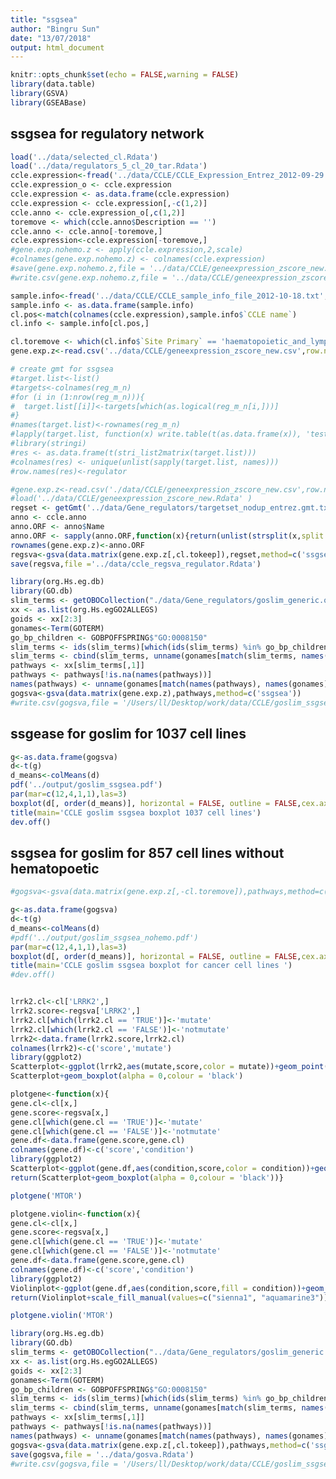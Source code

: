 ---
title: "ssgsea"
author: "Bingru Sun"
date: "13/07/2018"
output: html_document
---

```{r setup, include=FALSE}
knitr::opts_chunk$set(echo = FALSE,warning = FALSE)
library(data.table)
library(GSVA)
library(GSEABase)
```

##  ssgsea for regulatory network

```{r data input}
load('../data/selected_cl.Rdata')
load('../data/regulators_5_cl_20_tar.Rdata')
ccle.expression<-fread('../data/CCLE/CCLE_Expression_Entrez_2012-09-29.gct',skip = 2, sep = '\t')
ccle.expression_o <- ccle.expression
ccle.expression <- as.data.frame(ccle.expression)
ccle.expression <- ccle.expression[,-c(1,2)]
ccle.anno <- ccle.expression_o[,c(1,2)]
toremove <- which(ccle.anno$Description == '')
ccle.anno <- ccle.anno[-toremove,]
ccle.expression<-ccle.expression[-toremove,]
#gene.exp.nohemo.z <- apply(ccle.expression,2,scale)
#colnames(gene.exp.nohemo.z) <- colnames(ccle.expression)
#save(gene.exp.nohemo.z,file = '../data/CCLE/geneexpression_zscore_new.Rdata' )
#write.csv(gene.exp.nohemo.z,file = '../data/CCLE/geneexpression_zscore_new.csv')
```

```{r sample info}
sample.info<-fread('../data/CCLE/CCLE_sample_info_file_2012-10-18.txt', sep = '\t')
sample.info <- as.data.frame(sample.info)
cl.pos<-match(colnames(ccle.expression),sample.info$`CCLE name`)
cl.info <- sample.info[cl.pos,]
```

```{r sample}
cl.toremove <- which(cl.info$`Site Primary` == 'haematopoietic_and_lymphoid_tissue')
gene.exp.z<-read.csv('../data/CCLE/geneexpression_zscore_new.csv',row.names = 1)
```

```{r ssgsea,eval = FALSE}
# create gmt for ssgsea
#target.list<-list()
#targets<-colnames(reg_m_n)
#for (i in (1:nrow(reg_m_n))){
#  target.list[[i]]<-targets[which(as.logical(reg_m_n[i,]))]
#}
#names(target.list)<-rownames(reg_m_n)
#lapply(target.list, function(x) write.table(t(as.data.frame(x)), 'test.tsv'  , append= T, sep='\t' ))
#library(stringi)
#res <- as.data.frame(t(stri_list2matrix(target.list)))
#colnames(res) <- unique(unlist(sapply(target.list, names)))
#row.names(res)<-regulator

#gene.exp.z<-read.csv('./data/CCLE/geneexpression_zscore_new.csv',row.names = 1)
#load('../data/CCLE/geneexpression_zscore_new.Rdata' )
regset <- getGmt('../data/Gene_regulators/targetset_nodup_entrez.gmt.txt')
anno <- ccle.anno
anno.ORF <- anno$Name
anno.ORF <- sapply(anno.ORF,function(x){return(unlist(strsplit(x,split = '_',fixed = TRUE))[1])})
rownames(gene.exp.z)<-anno.ORF
regsva<-gsva(data.matrix(gene.exp.z[,cl.tokeep]),regset,method=c('ssgsea'))
save(regsva,file ='../data/ccle_regsva_regulator.Rdata')
```

```{r goslim}
library(org.Hs.eg.db)
library(GO.db)
slim_terms <- getOBOCollection("./data/Gene_regulators/goslim_generic.obo")
xx <- as.list(org.Hs.egGO2ALLEGS)
goids <- xx[2:3]
gonames<-Term(GOTERM)
go_bp_children <- GOBPOFFSPRING$"GO:0008150"
slim_terms <- ids(slim_terms)[which(ids(slim_terms) %in% go_bp_children)]
slim_terms <- cbind(slim_terms, unname(gonames[match(slim_terms, names(gonames))]))
pathways <- xx[slim_terms[,1]]
pathways <- pathways[!is.na(names(pathways))]
names(pathways) <- unname(gonames[match(names(pathways), names(gonames))])
gogsva<-gsva(data.matrix(gene.exp.z),pathways,method=c('ssgsea'))
#write.csv(gogsva,file = '/Users/ll/Desktop/work/data/CCLE/goslim_ssgsea.csv')
```

## ssgease for goslim for 1037 cell lines

```{r plot}
g<-as.data.frame(gogsva)
d<-t(g)
d_means<-colMeans(d)
pdf('../output/goslim_ssgsea.pdf')
par(mar=c(12,4,1,1),las=3)
boxplot(d[, order(d_means)], horizontal = FALSE, outline = FALSE,cex.axis=0.5,title='goslim ssgsea boxplot 1037 cell lines') 
title(main='CCLE goslim ssgsea boxplot 1037 cell lines')
dev.off()
```

## ssgsea for goslim for 857 cell lines without hematopoetic 

```{r plot2}
#gogsva<-gsva(data.matrix(gene.exp.z[,-cl.toremove]),pathways,method=c('ssgsea'))

g<-as.data.frame(gogsva)
d<-t(g)
d_means<-colMeans(d)
#pdf('../output/goslim_ssgsea_nohemo.pdf')
par(mar=c(12,4,1,1),las=3)
boxplot(d[, order(d_means)], horizontal = FALSE, outline = FALSE,cex.axis=0.5,title='goslim ssgsea boxplot') 
title(main='CCLE goslim ssgsea boxplot for cancer cell lines ')
#dev.off()
```

```{r new plot}

```




```{r lrrk2,eval=FALSE}
lrrk2.cl<-cl['LRRK2',]
lrrk2.score<-regsva['LRRK2',]
lrrk2.cl[which(lrrk2.cl == 'TRUE')]<-'mutate'
lrrk2.cl[which(lrrk2.cl == 'FALSE')]<-'notmutate'
lrrk2<-data.frame(lrrk2.score,lrrk2.cl)
colnames(lrrk2)<-c('score','mutate')
library(ggplot2)
Scatterplot<-ggplot(lrrk2,aes(mutate,score,color = mutate))+geom_point(position = 'jitter')+scale_colour_manual(values = c('darkorange','darkorchid4'))
Scatterplot+geom_boxplot(alpha = 0,colour = 'black')
```
```{r function,eval = FALSE}
plotgene<-function(x){
gene.cl<-cl[x,]
gene.score<-regsva[x,]
gene.cl[which(gene.cl == 'TRUE')]<-'mutate'
gene.cl[which(gene.cl == 'FALSE')]<-'notmutate'
gene.df<-data.frame(gene.score,gene.cl)
colnames(gene.df)<-c('score','condition')
library(ggplot2)
Scatterplot<-ggplot(gene.df,aes(condition,score,color = condition))+geom_point(position = 'jitter')+scale_colour_manual(values = c('darkorange','darkorchid4'))
return(Scatterplot+geom_boxplot(alpha = 0,colour = 'black'))}
```


```{r plots,eval = FALSE}
plotgene('MTOR')
```
```{r violin,eval = FALSE}
plotgene.violin<-function(x){
gene.cl<-cl[x,]
gene.score<-regsva[x,]
gene.cl[which(gene.cl == 'TRUE')]<-'mutate'
gene.cl[which(gene.cl == 'FALSE')]<-'notmutate'
gene.df<-data.frame(gene.score,gene.cl)
colnames(gene.df)<-c('score','condition')
library(ggplot2)
Violinplot<-ggplot(gene.df,aes(condition,score,fill = condition))+geom_violin()+geom_errorbar(stat= "hline", yintercept="median", width=0.9, aes(ymax=..y.., ymin=..y..), size=1,colour="black")
return(Violinplot+scale_fill_manual(values=c("sienna1", "aquamarine3")))}
```
```{r violinplot,eval = FALSE}
plotgene.violin('MTOR')
```

```{r goslim}
library(org.Hs.eg.db)
library(GO.db)
slim_terms <- getOBOCollection("../data/Gene_regulators/goslim_generic.obo")
xx <- as.list(org.Hs.egGO2ALLEGS)
goids <- xx[2:3]
gonames<-Term(GOTERM)
go_bp_children <- GOBPOFFSPRING$"GO:0008150"
slim_terms <- ids(slim_terms)[which(ids(slim_terms) %in% go_bp_children)]
slim_terms <- cbind(slim_terms, unname(gonames[match(slim_terms, names(gonames))]))
pathways <- xx[slim_terms[,1]]
pathways <- pathways[!is.na(names(pathways))]
names(pathways) <- unname(gonames[match(names(pathways), names(gonames))])
gogsva<-gsva(data.matrix(gene.exp.z[,cl.tokeep]),pathways,method=c('ssgsea'))
save(gogsva,file = '../data/gosva.Rdata')
#write.csv(gogsva,file = '/Users/ll/Desktop/work/data/CCLE/goslim_ssgsea.csv')
```